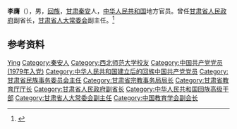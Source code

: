 {{Otheruses|other=名为李膺的其他人物|李膺}}

'''李膺'''（{{bd|1946年|11月|}}），男，[[回族|回族]]，[[甘肃|甘肃]][[秦安|秦安]]人，[[中华人民共和国|中华人民共和国]]地方官员。曾任[[甘肃省人民政府|甘肃省人民政府]]副省长，[[甘肃省人大常委会|甘肃省人大常委会]]副主任。<ref>{{Cite web|title=李膺当选甘肃省人大常委会副主任|url=http://www.tianshui.com.cn/news/gansu/2007013119042987857.htm|accessdate=2020-07-19|work=天水在线|archiveurl=https://web.archive.org/web/20200719061413/http://www.tianshui.com.cn/news/gansu/2007013119042987857.htm|archivedate=2020-07-19}}</ref>

== 参考资料 ==
{{reflist}}

{{Navboxes 
| title  = 李膺在[[中国教育学会|中国教育学会]]的职务
| list1  =
{{中国教育学会第六届理事会}}
}}

{{中华人民共和国官员小作品}}
{{Authority control}}
{{DEFAULTSORT:Li李}}
[[Category:李姓|Ying]]
[[Category:秦安人|Category:秦安人]]
[[Category:西北师范大学校友|Category:西北师范大学校友]]
[[Category:中国共产党党员_(1979年入党)|Category:中国共产党党员 (1979年入党)]]
[[Category:中华人民共和国建立后的回族中国共产党党员|Category:中华人民共和国建立后的回族中国共产党党员]]
[[Category:甘肃省民族事务委员会主任|Category:甘肃省民族事务委员会主任]]
[[Category:甘肃省宗教事务局局长|Category:甘肃省宗教事务局局长]]
[[Category:甘肃省教育厅厅长|Category:甘肃省教育厅厅长]]
[[Category:甘肃省人民政府副省长|Category:甘肃省人民政府副省长]]
[[Category:中华人民共和国回族高级干部|Category:中华人民共和国回族高级干部]]
[[Category:甘肃省人大常委会副主任|Category:甘肃省人大常委会副主任]]
[[Category:中国教育学会副会长|Category:中国教育学会副会长]]
